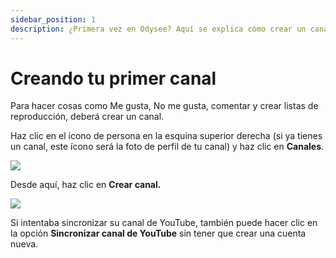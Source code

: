 ---
sidebar_position: 1
description: ¿Primera vez en Odysee? Aquí se explica cómo crear un canal.
---

# Creando tu primer canal

Para hacer cosas como Me gusta, No me gusta, comentar y crear listas de reproducción, deberá crear un canal.

Haz clic en el ícono de persona en la esquina superior derecha (si ya tienes un canal, este ícono será la foto de perfil de tu canal) y haz clic en **Canales**.

![](https://i.imgur.com/A3DEdiT.png)

Desde aquí, haz clic en **Crear canal.**

![](https://i.imgur.com/sq7vGiG.png)

Si intentaba sincronizar su canal de YouTube, también puede hacer clic en la opción **Sincronizar canal de YouTube** sin tener que crear una cuenta nueva.